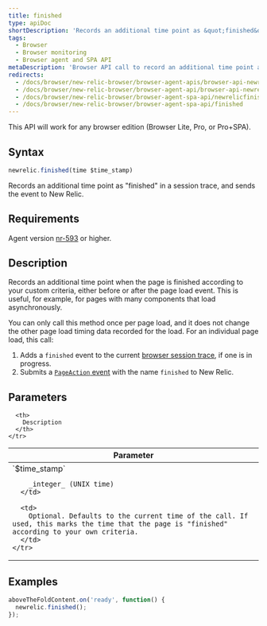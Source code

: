 ```yaml
---
title: finished
type: apiDoc
shortDescription: 'Records an additional time point as &quot;finished&quot; in a session trace, and sends the event to New Relic.'
tags:
  - Browser
  - Browser monitoring
  - Browser agent and SPA API
metaDescription: 'Browser API call to record an additional time point as a finished event in a browser session trace, and report it to New Relic.'
redirects:
  - /docs/browser/new-relic-browser/browser-agent-apis/browser-api-newrelicfinished
  - /docs/browser/new-relic-browser/browser-agent-api/browser-api-newrelicfinished
  - /docs/browser/new-relic-browser/browser-agent-spa-api/newrelicfinished-browser-agent-api
  - /docs/browser/new-relic-browser/browser-agent-spa-api/finished
---
```


<Callout variant="important">
This API will work for any browser edition (Browser Lite, Pro, or Pro+SPA).
  </Callout> 

## Syntax

```js
newrelic.finished(time $time_stamp)
```

Records an additional time point as "finished" in a session trace, and sends the event to New Relic.

## Requirements

Agent version [nr-593](/docs/release-notes/new-relic-browser-release-notes/browser-agent-release-notes) or higher.

## Description

Records an additional time point when the page is finished according to your custom criteria, either before or after the page load event. This is useful, for example, for pages with many components that load asynchronously.

You can only call this method once per page load, and it does not change the other page load timing data recorded for the load. For an individual page load, this call:

1. Adds a `finished` event to the current [browser session trace](/docs/browser/new-relic-browser/browser-pro-features/session-traces-exploring-webpages-life-cycle), if one is in progress.
2. Submits a [`PageAction` event](/docs/insights/explore-data/attributes/browser-default-attributes-insights#pageaction-list) with the name `finished` to New Relic.

## Parameters

<table>
  <thead>
    <tr>
      <th width="25%">
        Parameter
      </th>

      <th>
        Description
      </th>
    </tr>
  </thead>

  <tbody>
    <tr>
      <td>
        `$time_stamp`

        _integer_ (UNIX time)
      </td>

      <td>
        Optional. Defaults to the current time of the call. If used, this marks the time that the page is "finished" according to your own criteria.
      </td>
    </tr>
  </tbody>
</table>

## Examples

```js
aboveTheFoldContent.on('ready', function() {
  newrelic.finished();
});
```
